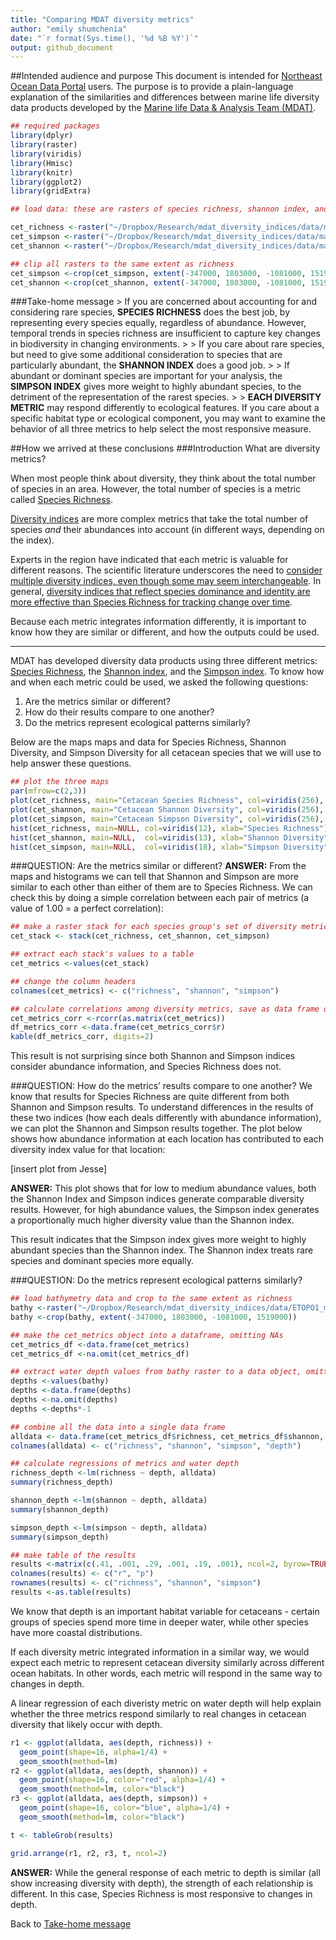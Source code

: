 ```yaml
---
title: "Comparing MDAT diversity metrics"
author: "emily shumchenia"
date: "`r format(Sys.time(), '%d %B %Y')`"
output: github_document
---
```


##Intended audience and purpose
This document is intended for [Northeast Ocean Data Portal](http://www.northeastoceandata.org) users. The purpose is to provide a plain-language explanation of the similarities and differences between marine life diversity data products developed by the [Marine life Data & Analysis Team (MDAT)](http://seamap.env.duke.edu/models/mdat/).  

```r

## required packages
library(dplyr)
library(raster)
library(viridis)
library(Hmisc)
library(knitr)
library(ggplot2)
library(gridExtra)

## load data: these are rasters of species richness, shannon index, and simpson index for mdat cetacean models.

cet_richness <-raster("~/Dropbox/Research/mdat_diversity_indices/data/mammal_richness_Cetaceans.tif")
cet_simpson <-raster("~/Dropbox/Research/mdat_diversity_indices/data/mammal_simpson_Cetaceans.tif")
cet_shannon <-raster("~/Dropbox/Research/mdat_diversity_indices/data/mammal_shannon_Cetaceans.tif")

## clip all rasters to the same extent as richness
cet_simpson <-crop(cet_simpson, extent(-347000, 1803000, -1081000, 1519000))
cet_shannon <-crop(cet_shannon, extent(-347000, 1803000, -1081000, 1519000))

```
###Take-home message
> If you are concerned about accounting for and considering rare species, **SPECIES RICHNESS** does the best job, by representing every species equally, regardless of abundance. However, temporal trends in species richness are insufficient to capture key changes in biodiversity in changing environments.
>
> If you care about rare species, but need to give some additional consideration to species that are particularly abundant, the **SHANNON INDEX** does a good job.
>
> If abundant or dominant species are important for your analysis, the **SIMPSON INDEX** gives more weight to highly abundant species, to the detriment of the representation of the rarest species.
>
> **EACH DIVERSITY METRIC** may respond differently to ecological features. If you care about a specific habitat type or ecological component, you may want to examine the behavior of all three metrics to help select the most responsive measure.

##How we arrived at these conclusions
###Introduction
What are diversity metrics?  

When most people think about diversity, they think about the total number of species in an area. However, the total number of species is a metric called [Species Richness](https://en.wikipedia.org/wiki/Species_richness).  

[Diversity indices](https://en.wikipedia.org/wiki/Diversity_index) are more complex metrics that take the total number of species *and* their abundances into account (in different ways, depending on the index).  

Experts in the region have indicated that each metric is valuable for different reasons. The scientific literature underscores the need to [consider multiple diversity indices, even though some may seem interchangeable](https://www.ncbi.nlm.nih.gov/pmc/articles/PMC4224527/). In general, [diversity indices that reflect species dominance and identity are more effective than Species Richness for tracking change over time](http://onlinelibrary.wiley.com/doi/10.1111/1365-2664.12959/epdf). 

Because each metric integrates information differently, it is important to know how they are similar or different, and how the outputs could be used.

***

MDAT has developed diversity data products using three different metrics: [Species Richness](https://en.wikipedia.org/wiki/Species_richness), the [Shannon index](https://en.wikipedia.org/wiki/Diversity_index#Shannon_index), and the [Simpson index](https://en.wikipedia.org/wiki/Diversity_index#Simpson_index). To know how and when each metric could be used, we asked the following questions:  

1. Are the metrics similar or different?
2. How do their  results compare to one another?
3. Do the metrics represent ecological patterns similarly?

Below are the maps maps and data for Species Richness, Shannon Diversity, and Simpson Diversity for all cetacean species that we will use to help answer these questions.  

```r

## plot the three maps
par(mfrow=c(2,3))
plot(cet_richness, main="Cetacean Species Richness", col=viridis(256), axes=FALSE)
plot(cet_shannon, main="Cetacean Shannon Diversity", col=viridis(256), axes=FALSE)
plot(cet_simpson, main="Cetacean Simpson Diversity", col=viridis(256), axes=FALSE)
hist(cet_richness, main=NULL, col=viridis(12), xlab="Species Richness")
hist(cet_shannon, main=NULL,  col=viridis(13), xlab="Shannon Diversity")
hist(cet_simpson, main=NULL,  col=viridis(18), xlab="Simpson Diversity")

```

###QUESTION: Are the metrics similar or different?
**ANSWER:** From the maps and histograms we can tell that Shannon and Simpson are more similar to each other than either of them are to Species Richness. We can check this by doing a simple correlation between each pair of metrics (a value of 1.00 = a perfect correlation):  

```r

## make a raster stack for each species group's set of diversity metrics
cet_stack <- stack(cet_richness, cet_shannon, cet_simpson)

## extract each stack's values to a table
cet_metrics <-values(cet_stack)

## change the column headers
colnames(cet_metrics) <- c("richness", "shannon", "simpson")

## calculate correlations among diversity metrics, save as data frame object, display the table
cet_metrics_corr <-rcorr(as.matrix(cet_metrics))
df_metrics_corr <-data.frame(cet_metrics_corr$r)
kable(df_metrics_corr, digits=2)

```

This result is not surprising since both Shannon and Simpson indices consider abundance information, and Species Richness does not.

###QUESTION: How do the metrics' results compare to one another?
We know that results for Species Richness are quite different from both Shannon and Simpson results. To understand differences in the results of these two indices (how each deals differently with abundance information), we can plot the Shannon and Simpson results together. The plot below shows how abundance information at each location has contributed to each diversity index value for that location:  

[insert plot from Jesse]  

**ANSWER:** This plot shows that for low to medium abundance values, both the Shannon Index and Simpson indices generate comparable diversity results. However, for high abundance values, the Simpson index generates a proportionally much higher diversity value than the Shannon index.  

This result indicates that the Simpson index gives more weight to highly abundant species than the Shannon index. The Shannon index treats rare species and dominant species more equally.

###QUESTION: Do the metrics represent ecological patterns similarly?
```r

## load bathymetry data and crop to the same extent as richness
bathy <-raster("~/Dropbox/Research/mdat_diversity_indices/data/ETOPO1_mdat.tif")
bathy <-crop(bathy, extent(-347000, 1803000, -1081000, 1519000))

## make the cet_metrics object into a dataframe, omitting NAs
cet_metrics_df <-data.frame(cet_metrics)
cet_metrics_df <-na.omit(cet_metrics_df)

## extract water depth values from bathy raster to a data object, omitting NAs and reversing sign
depths <-values(bathy)
depths <-data.frame(depths)
depths <-na.omit(depths)
depths <-depths*-1

## combine all the data into a single data frame
alldata <- data.frame(cet_metrics_df$richness, cet_metrics_df$shannon, cet_metrics_df$simpson, depths$depths)
colnames(alldata) <- c("richness", "shannon", "simpson", "depth")

## calculate regressions of metrics and water depth
richness_depth <-lm(richness ~ depth, alldata)
summary(richness_depth)

shannon_depth <-lm(shannon ~ depth, alldata)
summary(shannon_depth)

simpson_depth <-lm(simpson ~ depth, alldata)
summary(simpson_depth)

## make table of the results
results <-matrix(c(.41, .001, .29, .001, .19, .001), ncol=2, byrow=TRUE)
colnames(results) <- c("r", "p")
rownames(results) <- c("richness", "shannon", "simpson")
results <-as.table(results)

```
We know that depth is an important habitat variable for cetaceans - certain groups of species spend more time in deeper water, while other species have more coastal distributions.  

If each diversity metric integrated information in a similar way, we would expect each metric to represent cetacean diversity similarly across different ocean habitats. In other words, each metric will respond in the same way to changes in depth.   

A linear regression of each diveristy metric on water depth will help explain whether the three metrics respond similarly to real changes in cetacean diversity that likely occur with depth.  

```r

r1 <- ggplot(alldata, aes(depth, richness)) + 
  geom_point(shape=16, alpha=1/4) +
  geom_smooth(method=lm)
r2 <- ggplot(alldata, aes(depth, shannon)) +
  geom_point(shape=16, color="red", alpha=1/4) +
  geom_smooth(method=lm, color="black")
r3 <- ggplot(alldata, aes(depth, simpson)) +
  geom_point(shape=16, color="blue", alpha=1/4) +
  geom_smooth(method=lm, color="black")

t <- tableGrob(results)

grid.arrange(r1, r2, r3, t, ncol=2)

```

**ANSWER:** While the general response of each metric to depth is similar (all show increasing diversity with depth), the strength of each relationship is different. In this case, Species Richness is most responsive to changes in depth.

Back to [Take-home message](#take-home-message)